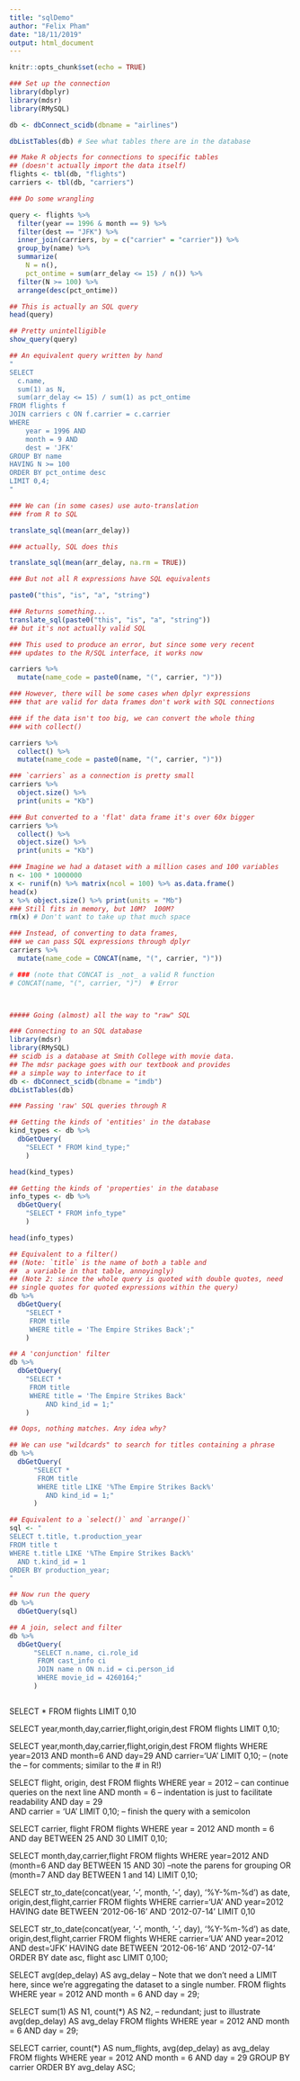 ```yaml
---
title: "sqlDemo"
author: "Felix Pham"
date: "18/11/2019"
output: html_document
---
```


```r
knitr::opts_chunk$set(echo = TRUE)
```


```r
### Set up the connection
library(dbplyr)
library(mdsr)
library(RMySQL)

db <- dbConnect_scidb(dbname = "airlines")

dbListTables(db) # See what tables there are in the database

## Make R objects for connections to specific tables
## (doesn't actually import the data itself)
flights <- tbl(db, "flights") 
carriers <- tbl(db, "carriers")

### Do some wrangling

query <- flights %>%
  filter(year == 1996 & month == 9) %>%
  filter(dest == "JFK") %>%
  inner_join(carriers, by = c("carrier" = "carrier")) %>%
  group_by(name) %>%
  summarize(
    N = n(),
    pct_ontime = sum(arr_delay <= 15) / n()) %>%
  filter(N >= 100) %>%
  arrange(desc(pct_ontime))

## This is actually an SQL query
head(query)

## Pretty unintelligible
show_query(query)

## An equivalent query written by hand
"
SELECT 
  c.name,
  sum(1) as N,
  sum(arr_delay <= 15) / sum(1) as pct_ontime 
FROM flights f 
JOIN carriers c ON f.carrier = c.carrier 
WHERE 
    year = 1996 AND 
    month = 9 AND 
    dest = 'JFK' 
GROUP BY name 
HAVING N >= 100 
ORDER BY pct_ontime desc 
LIMIT 0,4;
"

### We can (in some cases) use auto-translation
### from R to SQL

translate_sql(mean(arr_delay))

### actually, SQL does this

translate_sql(mean(arr_delay, na.rm = TRUE))

### But not all R expressions have SQL equivalents

paste0("this", "is", "a", "string")

### Returns something...
translate_sql(paste0("this", "is", "a", "string"))
## but it's not actually valid SQL

### This used to produce an error, but since some very recent
### updates to the R/SQL interface, it works now

carriers %>% 
  mutate(name_code = paste0(name, "(", carrier, ")"))

### However, there will be some cases when dplyr expressions
### that are valid for data frames don't work with SQL connections

### if the data isn't too big, we can convert the whole thing 
### with collect()

carriers %>% 
  collect() %>% 
  mutate(name_code = paste0(name, "(", carrier, ")"))

### `carriers` as a connection is pretty small
carriers %>% 
  object.size() %>% 
  print(units = "Kb")

### But converted to a 'flat' data frame it's over 60x bigger
carriers %>% 
  collect() %>% 
  object.size() %>% 
  print(units = "Kb")

### Imagine we had a dataset with a million cases and 100 variables
n <- 100 * 1000000 
x <- runif(n) %>% matrix(ncol = 100) %>% as.data.frame()
head(x)
x %>% object.size() %>% print(units = "Mb")
### Still fits in memory, but 10M?  100M?
rm(x) # Don't want to take up that much space

### Instead, of converting to data frames, 
### we can pass SQL expressions through dplyr
carriers %>% 
  mutate(name_code = CONCAT(name, "(", carrier, ")"))

# ### (note that CONCAT is _not_ a valid R function
# CONCAT(name, "(", carrier, ")")  # Error



##### Going (almost) all the way to "raw" SQL

### Connecting to an SQL database
library(mdsr)
library(RMySQL)
## scidb is a database at Smith College with movie data.
## The mdsr package goes with our textbook and provides
## a simple way to interface to it
db <- dbConnect_scidb(dbname = "imdb")
dbListTables(db)

### Passing 'raw' SQL queries through R

## Getting the kinds of 'entities' in the database
kind_types <- db %>%
  dbGetQuery(
    "SELECT * FROM kind_type;"
    )

head(kind_types)

## Getting the kinds of 'properties' in the database
info_types <- db %>%
  dbGetQuery(
    "SELECT * FROM info_type"
    )

head(info_types)

## Equivalent to a filter()
## (Note: `title` is the name of both a table and
##  a variable in that table, annoyingly)
## (Note 2: since the whole query is quoted with double quotes, need
## single quotes for quoted expressions within the query)
db %>%
  dbGetQuery(
    "SELECT *
     FROM title
     WHERE title = 'The Empire Strikes Back';"
    )

## A 'conjunction' filter
db %>%
  dbGetQuery(
    "SELECT *
     FROM title
     WHERE title = 'The Empire Strikes Back' 
         AND kind_id = 1;"
    )

## Oops, nothing matches. Any idea why?

## We can use "wildcards" to search for titles containing a phrase
db %>%
  dbGetQuery(
      "SELECT *
       FROM title
       WHERE title LIKE '%The Empire Strikes Back%'
         AND kind_id = 1;"
      )

## Equivalent to a `select()` and `arrange()`
sql <- "
SELECT t.title, t.production_year
FROM title t 
WHERE t.title LIKE '%The Empire Strikes Back%'
  AND t.kind_id = 1
ORDER BY production_year;
"

## Now run the query
db %>%
  dbGetQuery(sql)

## A join, select and filter
db %>%
  dbGetQuery(
      "SELECT n.name, ci.role_id
       FROM cast_info ci
       JOIN name n ON n.id = ci.person_id
       WHERE movie_id = 4260164;"
      )



```

SELECT * FROM flights LIMIT 0,10

SELECT year,month,day,carrier,flight,origin,dest FROM flights
    LIMIT 0,10;
    
    
SELECT year,month,day,carrier,flight,origin,dest 
  FROM flights
  WHERE year=2013 AND 
        month=6 AND 
        day=29 AND 
        carrier='UA'
  LIMIT 0,10; -- (note the -- for comments; similar to the # in R!)
  
  
SELECT flight, origin, dest FROM flights
  WHERE year    = 2012 -- can continue queries on the next line
    AND month   = 6    -- indentation is just to facilitate readability
    AND day     = 29    
    AND carrier = 'UA'
  LIMIT 0,10; -- finish the query with a semicolon
  
SELECT carrier, flight FROM flights
  WHERE year  = 2012
    AND month = 6
    AND day BETWEEN 25 AND 30
  LIMIT 0,10;
    
    
SELECT month,day,carrier,flight FROM flights
  WHERE year=2012
    AND (month=6 AND day BETWEEN 15 AND 30) --note the parens for grouping
     OR (month=7 AND day BETWEEN 1 and 14)
  LIMIT 0,10;
  
SELECT 
    str_to_date(concat(year, '-', month, '-', day), '%Y-%m-%d') as date,
    origin,dest,flight,carrier
  FROM flights
  WHERE carrier='UA' AND year=2012
  HAVING date BETWEEN '2012-06-16' AND '2012-07-14'
  LIMIT 0,10
  
SELECT 
  str_to_date(concat(year, '-', month, '-', day), '%Y-%m-%d') as date,
  origin,dest,flight,carrier
FROM flights
WHERE carrier='UA' AND year=2012 AND dest='JFK'
HAVING date BETWEEN '2012-06-16' AND '2012-07-14'
ORDER BY date asc, flight asc
LIMIT 0,100;

SELECT 
  avg(dep_delay) AS avg_delay -- Note that we don’t need a LIMIT here, since we’re aggregating the dataset to a single number.
FROM flights
WHERE year  = 2012 
  AND month = 6 
  AND day   = 29;
  

SELECT 
  sum(1)         AS N1,
  count(*)       AS N2,  -- redundant; just to illustrate
  avg(dep_delay) AS avg_delay
FROM flights
WHERE year  = 2012 
  AND month = 6 
  AND day   = 29;
  
SELECT 
  carrier,
  count(*)       AS num_flights,
  avg(dep_delay) as avg_delay
FROM flights
WHERE year  = 2012 
  AND month = 6 
  AND day   = 29
GROUP BY carrier
ORDER BY avg_delay ASC;



